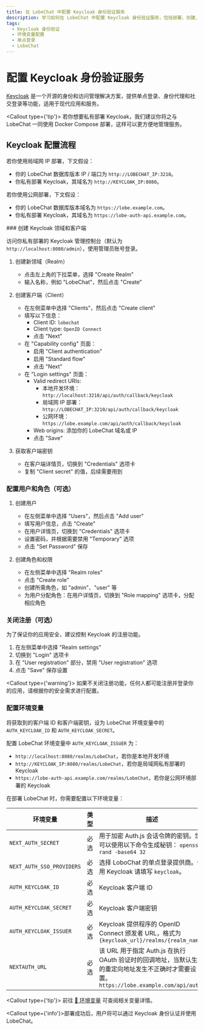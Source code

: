 ```yaml
---
title: 在 LobeChat 中配置 Keycloak 身份验证服务
description: 学习如何在 LobeChat 中配置 Keycloak 身份验证服务，包括部署、创建、设置权限和环境变量。
tags:
  - Keycloak 身份验证
  - 环境变量配置
  - 单点登录
  - LobeChat
---
```


# 配置 Keycloak 身份验证服务

[Keycloak](https://www.keycloak.org/) 是一个开源的身份和访问管理解决方案，提供单点登录、身份代理和社交登录等功能，适用于现代应用和服务。

<Callout type={'tip'}>
  若你想要私有部署 Keycloak，我们建议你将之与 LobeChat 一同使用 Docker Compose 部署，这样可以更方便地管理服务。
</Callout>

## Keycloak 配置流程

若你使用局域网 IP 部署，下文假设：

- 你的 LobeChat 数据库版本 IP / 端口为 `http://LOBECHAT_IP:3210`。
- 你私有部署 Keycloak，其域名为 `http://KEYCLOAK_IP:8080`。

若你使用公网部署，下文假设：

- 你的 LobeChat 数据库版本域名为 `https://lobe.example.com`。
- 你私有部署 Keycloak，其域名为 `https://lobe-auth-api.example.com`。

<Steps>
  ### 创建 Keycloak 领域和客户端

  访问你私有部署的 Keycloak 管理控制台（默认为 `http://localhost:8080/admin`），使用管理员账号登录。

  1. 创建新领域（Realm）
     - 点击左上角的下拉菜单，选择 "Create Realm"
     - 输入名称，例如 "LobeChat"，然后点击 "Create"

  2. 创建客户端（Client）
     - 在左侧菜单中选择 "Clients"，然后点击 "Create client"
     - 填写以下信息：
       - Client ID: `lobechat`
       - Client type: `OpenID Connect`
       - 点击 "Next"
     - 在 "Capability config" 页面：
       - 启用 "Client authentication"
       - 启用 "Standard flow"
       - 点击 "Next"
     - 在 "Login settings" 页面：
       - Valid redirect URIs:
         - 本地开发环境：`http://localhost:3210/api/auth/callback/keycloak`
         - 局域网 IP 部署：`http://LOBECHAT_IP:3210/api/auth/callback/keycloak`
         - 公网环境：`https://lobe.example.com/api/auth/callback/keycloak`
       - Web origins: 添加你的 LobeChat 域名或 IP
       - 点击 "Save"

  3. 获取客户端密钥
     - 在客户端详情页，切换到 "Credentials" 选项卡
     - 复制 "Client secret" 的值，后续需要用到

  ### 配置用户和角色（可选）

  1. 创建用户
     - 在左侧菜单中选择 "Users"，然后点击 "Add user"
     - 填写用户信息，点击 "Create"
     - 在用户详情页，切换到 "Credentials" 选项卡
     - 设置密码，并根据需要禁用 "Temporary" 选项
     - 点击 "Set Password" 保存

  2. 创建角色和权限
     - 在左侧菜单中选择 "Realm roles"
     - 点击 "Create role"
     - 创建所需角色，如 "admin"、"user" 等
     - 为用户分配角色：在用户详情页，切换到 "Role mapping" 选项卡，分配相应角色

  ### 关闭注册（可选）

  为了保证你的应用安全，建议控制 Keycloak 的注册功能。

  1. 在左侧菜单中选择 "Realm settings"
  2. 切换到 "Login" 选项卡
  3. 在 "User registration" 部分，禁用 "User registration" 选项
  4. 点击 "Save" 保存设置

  <Callout type={'warning'}>
    如果不关闭注册功能，任何人都可能注册并登录你的应用，请根据你的安全需求进行配置。
  </Callout>

  ### 配置环境变量

  将获取到的客户端 ID 和客户端密钥，设为 LobeChat 环境变量中的 `AUTH_KEYCLOAK_ID` 和 `AUTH_KEYCLOAK_SECRET`。

  配置 LobeChat 环境变量中 `AUTH_KEYCLOAK_ISSUER` 为：

  - `http://localhost:8080/realms/LobeChat`，若你是本地开发环境
  - `http://KEYCLOAK_IP:8080/realms/LobeChat`，若你是局域网私有部署的 Keycloak
  - `https://lobe-auth-api.example.com/realms/LobeChat`，若你是公网环境部署的 Keycloak

  在部署 LobeChat 时，你需要配置以下环境变量：

  | 环境变量                      | 类型 | 描述                                                                                               |
  | ------------------------- | -- | ------------------------------------------------------------------------------------------------ |
  | `NEXT_AUTH_SECRET`        | 必选 | 用于加密 Auth.js 会话令牌的密钥。您可以使用以下命令生成秘钥： `openssl rand -base64 32`                                    |
  | `NEXT_AUTH_SSO_PROVIDERS` | 必选 | 选择 LoboChat 的单点登录提供商。使用 Keycloak 请填写 `keycloak`。                                                 |
  | `AUTH_KEYCLOAK_ID`        | 必选 | Keycloak 客户端 ID                                                                                  |
  | `AUTH_KEYCLOAK_SECRET`    | 必选 | Keycloak 客户端密钥                                                                                   |
  | `AUTH_KEYCLOAK_ISSUER`    | 必选 | Keycloak 提供程序的 OpenID Connect 颁发者 URL，格式为 `{keycloak_url}/realms/{realm_name}`                   |
  | `NEXTAUTH_URL`            | 必选 | 该 URL 用于指定 Auth.js 在执行 OAuth 验证时的回调地址，当默认生成的重定向地址发生不正确时才需要设置。`https://lobe.example.com/api/auth` |

  <Callout type={'tip'}>
    前往 [📘 环境变量](/zh/docs/self-hosting/environment-variables/auth#keycloak) 可查阅相关变量详情。
  </Callout>
</Steps>

<Callout type={'info'}>部署成功后，用户将可以通过 Keycloak 身份认证并使用 LobeChat。</Callout>
